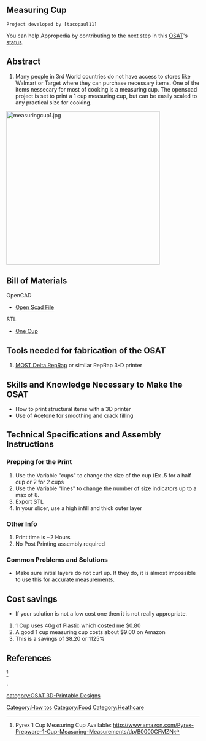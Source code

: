 {{777}}
==Measuring Cup==
 Project developed by [tacopaul11]
{{Statusboxtop}}
{{status-design}}
{{status-prototype}}
You can help Appropedia by contributing to the next step in this [[OSAT]]'s [[:Category:Status|status]].
{{boxbottom}}

==Abstract==
# Many people in 3rd World countries do not have access to stores like Walmart or Target where they can purchase necessary items. One of the items nessecary for most of cooking is a measuring cup. The openscad project is set to print a 1 cup measuring cup, but can be easily scaled to any practical size for cooking.

 [[Image:measuringcup1.jpg|400px|right]]

== Bill of Materials==
OpenCAD 
*[[file:measuringCup1.scad|Open Scad File]]
STL 
*[[file:1cup.stl|One Cup]]

== Tools needed for fabrication of the OSAT==
# [[Athena Build Overview| MOST Delta RepRap]] or similar RepRap 3-D printer

== Skills and Knowledge Necessary to Make the OSAT ==
* How to print structural items with a 3D printer
* Use of Acetone for smoothing and crack filling

== Technical Specifications and Assembly Instructions==
===Prepping for the Print===
# Use the Variable "cups" to change the size of the cup (Ex .5 for a half cup or 2 for 2 cups
# Use the Variable "lines" to change the number of size indicators up to a max of 8.
#Export STL 
#In your slicer, use a high infill and thick outer layer

===Other Info===
# Print time is ~2 Hours
# No Post Printing assembly required 

=== Common Problems and Solutions===
* Make sure initial layers do not curl up. If they do, it is almost impossible to use this for accurate measurements.

== Cost savings==
* If your solution is not a low cost one then it is not really appropriate.
# 1 Cup uses 40g of Plastic which costed me $0.80
# A good 1 cup measuring cup costs about $9.00 on Amazon
# This is a savings of $8.20 or 1125%

==References==

<ref>Pyrex 1 Cup Measuring Cup  Available: http://www.amazon.com/Pyrex-Prepware-1-Cup-Measuring-Measurements/dp/B0000CFMZN</ref>

<references/> 

[[Category:How tos]]
[[Category:Food]]
[[Category:Heathcare]].


[[category:OSAT 3D-Printable Designs]]